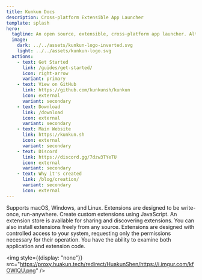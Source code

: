 ```yaml
---
title: Kunkun Docs
description: Cross-platform Extensible App Launcher
template: splash
hero:
  tagline: An open source, extensible, cross-platform app launcher. Alternative to Alfred and Raycast.
  image: 
    dark: ../../assets/kunkun-logo-inverted.svg
    light: ../../assets/kunkun-logo.svg
  actions:
    - text: Get Started
      link: /guides/get-started/
      icon: right-arrow
      variant: primary
    - text: View on GitHub
      link: https://github.com/kunkunsh/kunkun
      icon: external
      variant: secondary
    - text: Download
      link: /download
      icon: external
      variant: secondary
    - text: Main Website
      link: https://kunkun.sh
      icon: external
      variant: secondary
    - text: Discord
      link: https://discord.gg/7dzw3TYeTU
      icon: external
      variant: secondary
    - text: Why it's created
      link: /blog/creation/
      variant: secondary
      icon: external
---
```



<CardGrid stagger>
  <Card title="Cross-Platform" icon="linux">
    Supports macOS, Windows, and Linux.
    Extensions are designed to be write-once, run-anywhere.
  </Card>
  <Card title="Extensible" icon="puzzle">
    Create custom extensions using JavaScript. An extension store is available for sharing and discovering extensions. 
    You can also install extensions freely from any source.
  </Card>
  <Card title="Extension Permission Management">
    Extensions are designed with controlled access to your system, requesting only the permissions necessary for their operation.
  </Card>
  <Card title="Open Source">You have the ability to examine both application and extension code.</Card>
</CardGrid>

<img style={{display: "none"}} src="https://proxy.huakun.tech/redirect/HuakunShen/https://i.imgur.com/kfOWIQU.png" />
